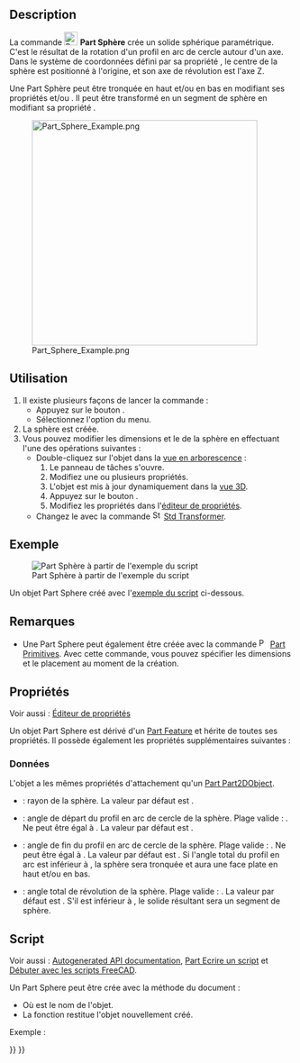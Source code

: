<languages/>

{{Docnav/fr
|[[Part_Cylinder/fr|Cylindre]]
|[[Part_Cone/fr|Cône]]
|[[Part_Workbench/fr|Atelier Part]]
|IconL=Part_Cylinder.svg
|IconR=Part_Cone.svg
|IconC=Workbench_Part.svg
}}

{{GuiCommand/fr
|Name=Part Sphere
|Name/fr=Part Sphère
|MenuLocation=Part → Primitives → Sphère
|Workbenches=[[Part_Workbench/fr|Part]]
|SeeAlso=[[Part_Primitives/fr|Part Primitives]]
}}

== Description ==

La commande [[Image:Part_Sphere.svg|24px]] '''Part Sphère''' crée un solide sphérique paramétrique. C'est le résultat de la rotation d'un profil en arc de cercle autour d'un axe. Dans le système de coordonnées défini par sa propriété {{PropertyData|Placement}}, le centre de la sphère est positionné à l'origine, et son axe de révolution est l'axe Z.

Une Part Sphère peut être tronquée en haut et/ou en bas en modifiant ses propriétés {{PropertyData|Angle1}} et/ou {{PropertyData|Angle2}}. Il peut être transformé en un segment de sphère en modifiant sa propriété {{PropertyData|Angle3}}.

[[Image:Part_Sphere_Example.png|400px]]

<span id="Usage"></span>
==Utilisation==

# Il existe plusieurs façons de lancer la commande :
#* Appuyez sur le bouton {{Button|[[Image:Part_Sphere.svg|16px]] [[Part_Sphere/fr|Sphère]]}}.
#* Sélectionnez l'option {{MenuCommand|Part → Primitives → [[Image:Part_Sphere.svg|16px]] Sphère}} du menu.
# La sphère est créée.
# Vous pouvez modifier les dimensions et le {{PropertyData|Placement}} de la sphère en effectuant l'une des opérations suivantes :
#* Double-cliquez sur l'objet dans la [[Tree_view/fr|vue en arborescence]] :
#*# Le panneau de tâches {{MenuCommand|Primitives géométriques}} s'ouvre.
#*# Modifiez une ou plusieurs propriétés.
#*# L'objet est mis à jour dynamiquement dans la [[3D_view/fr|vue 3D]].
#*# Appuyez sur le bouton {{Button|OK}}.
#*# Modifiez les propriétés dans l'[[Property_editor/fr|éditeur de propriétés]].
#* Changez le {{PropertyData|Placement}} avec la commande [[Image:Std_TransformManip.svg|16px]] [[Std_TransformManip/fr|Std Transformer]].

<span id="Example"></span>
== Exemple ==

[[Image:Part_Sphere_Scripting_Example.png|thumb|Part Sphère à partir de l'exemple du script]]

Un objet Part Sphere créé avec l'[[#Script|exemple du script]] ci-dessous.

<span id="Notes"></span>
== Remarques ==

* Une Part Sphere peut également être créée avec la commande [[Image:Part_Primitives.svg|16px]] [[Part_Primitives/fr|Part Primitives]]. Avec cette commande, vous pouvez spécifier les dimensions et le placement au moment de la création.

<span id="Properties"></span>
== Propriétés ==

Voir aussi : [[Property_editor/fr|Éditeur de propriétés]]

Un objet Part Sphere est dérivé d'un [[Part_Feature/fr|Part Feature]] et hérite de toutes ses propriétés. Il possède également les propriétés supplémentaires suivantes :

<span id="Data"></span>
===Données===

{{TitleProperty|Attachment}}

L'objet a les mêmes propriétés d'attachement qu'un [[Part_Part2DObject/fr#Donn.C3.A9es|Part Part2DObject]].

{{TitleProperty|Sphere}}

* {{PropertyData|Radius|Length}} : rayon de la sphère. La valeur par défaut est {{Value|5mm}}.
* {{PropertyData|Angle1|Angle}} : angle de départ du profil en arc de cercle de la sphère. Plage valide : {{Value|-90° &lt;&#61; value &lt;&#61; 90°}}. Ne peut être égal à {{PropertyData|Angle2}}. La valeur par défaut est {{Value|-90°}}.
* {{PropertyData|Angle2|Angle}} : angle de fin du profil en arc de cercle de la sphère. Plage valide : {{Value|-90° &lt;&#61; value &lt;&#61; 90°}}. Ne peut être égal à {{PropertyData|Angle1}}. La valeur par défaut est {{Value|90°}}. Si l'angle total du profil en arc est inférieur à {{Value|180°}}, la sphère sera tronquée et aura une face plate en haut et/ou en bas.
* {{PropertyData|Angle3|Angle}} : angle total de révolution de la sphère. Plage valide : {{Value|0° &lt; value &lt;&#61; 360°}}. La valeur par défaut est {{Value|360°}}. S'il est inférieur à {{Value|360°}}, le solide résultant sera un segment de sphère.

<span id="Scripting"></span>
== Script ==

Voir aussi : [https://freecad.github.io/SourceDoc/ Autogenerated API documentation], [[Part_scripting/fr|Part Ecrire un script]] et [[FreeCAD_Scripting_Basics/fr|Débuter avec les scripts FreeCAD]].

Un Part Sphere peut être crée avec la méthode {{incode|addObject()}} du document :

{{Code|code=
sphere = FreeCAD.ActiveDocument.addObject("Part::Sphere", "mySphere")
}}

* Où {{Incode|"mySphere"}} est le nom de l'objet.
* La fonction restitue l'objet nouvellement créé.

Exemple :

{{Code|code=
import FreeCAD as App

doc = App.activeDocument()

sphere = doc.addObject("Part::Sphere", "mySphere")
sphere.Radius = 20
sphere.Angle1 = -30
sphere.Angle2 = 45
sphere.Angle3 = 90
sphere.Placement = App.Placement(App.Vector(3, 9, 11), App.Rotation(75, 60, 30))

doc.recompute()
}}


{{Docnav/fr
|[[Part_Cylinder/fr|Cylindre]]
|[[Part_Cone/fr|Cône]]
|[[Part_Workbench/fr|Atelier Part]]
|IconL=Part_Cylinder.svg
|IconR=Part_Cone.svg
|IconC=Workbench_Part.svg
}}

{{Part Tools navi{{#translation:}}}}
{{Userdocnavi{{#translation:}}}}